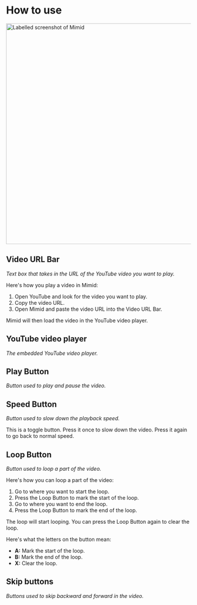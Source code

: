 
# How to use

<img src={MimidLabelled} width="600px" alt="Labelled screenshot of Mimid" />

## Video URL Bar

_Text box that takes in the URL of the YouTube video you want to play._

Here's how you play a video in Mimid:

1. Open YouTube and look for the video you want to play.
2. Copy the video URL.
3. Open Mimid and paste the video URL into the Video URL Bar.

Mimid will then load the video in the YouTube video player.

## YouTube video player

_The embedded YouTube video player._

## Play Button

_Button used to play and pause the video._

## Speed Button

_Button used to slow down the playback speed._

This is a toggle button.
Press it once to slow down the video.
Press it again to go back to normal speed.

## Loop Button

_Button used to loop a part of the video._

Here's how you can loop a part of the video:

1. Go to where you want to start the loop.
2. Press the Loop Button to mark the start of the loop.
3. Go to where you want to end the loop.
4. Press the Loop Button to mark the end of the loop.

The loop will start looping.
You can press the Loop Button again to clear the loop.

Here's what the letters on the button mean:

- **A:** Mark the start of the loop.
- **B:** Mark the end of the loop.
- **X:** Clear the loop.

## Skip buttons

_Buttons used to skip backward and forward in the video._
